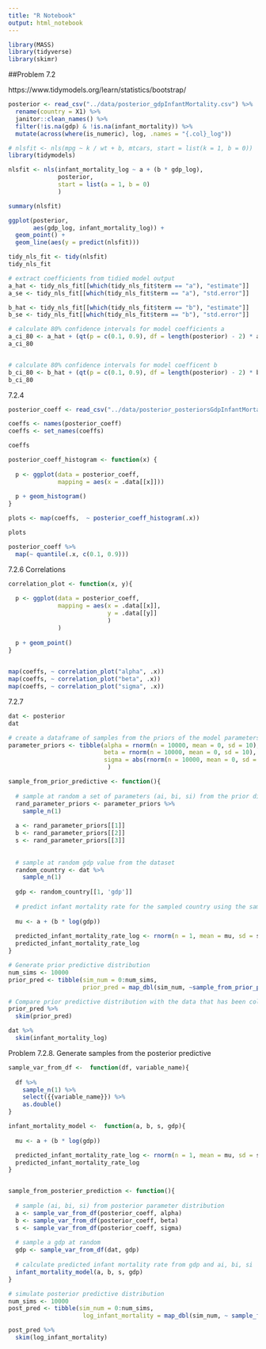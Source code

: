 ```yaml
---
title: "R Notebook"
output: html_notebook
---
```


```r
library(MASS)
library(tidyverse)
library(skimr)
```
##Problem 7.2

https://www.tidymodels.org/learn/statistics/bootstrap/

```r
posterior <- read_csv("../data/posterior_gdpInfantMortality.csv") %>% 
  rename(country = X1) %>% 
  janitor::clean_names() %>% 
  filter(!is.na(gdp) & !is.na(infant_mortality)) %>% 
  mutate(across(where(is_numeric), log, .names = "{.col}_log"))
```



```r
# nlsfit <- nls(mpg ~ k / wt + b, mtcars, start = list(k = 1, b = 0))
library(tidymodels)

nlsfit <- nls(infant_mortality_log ~ a + (b * gdp_log),
              posterior,
              start = list(a = 1, b = 0)
              )

summary(nlsfit)

ggplot(posterior,
       aes(gdp_log, infant_mortality_log)) +
  geom_point() +
  geom_line(aes(y = predict(nlsfit)))
```
```r
tidy_nls_fit <- tidy(nlsfit)
tidy_nls_fit
```
```r

# extract coefficients from tidied model output
a_hat <- tidy_nls_fit[[which(tidy_nls_fit$term == "a"), "estimate"]]
a_se <- tidy_nls_fit[[which(tidy_nls_fit$term == "a"), "std.error"]]

b_hat <- tidy_nls_fit[[which(tidy_nls_fit$term == "b"), "estimate"]]
b_se <- tidy_nls_fit[[which(tidy_nls_fit$term == "b"), "std.error"]]

# calculate 80% confidence intervals for model coefficients a
a_ci_80 <- a_hat + (qt(p = c(0.1, 0.9), df = length(posterior) - 2) * a_se)
a_ci_80


# calculate 80% confidence intervals for model coefficent b
b_ci_80 <- b_hat + (qt(p = c(0.1, 0.9), df = length(posterior) - 2) * b_se)
b_ci_80


```

7.2.4

```r
posterior_coeff <- read_csv("../data/posterior_posteriorsGdpInfantMortality.csv")

coeffs <- names(posterior_coeff)
coeffs <- set_names(coeffs)

coeffs

posterior_coeff_histogram <- function(x) {
  
  p <- ggplot(data = posterior_coeff,
              mapping = aes(x = .data[[x]]))
  
  p + geom_histogram()
}

plots <- map(coeffs,  ~ posterior_coeff_histogram(.x))

plots

```

```r
posterior_coeff %>% 
  map(~ quantile(.x, c(0.1, 0.9)))
```

7.2.6 Correlations
```r
correlation_plot <- function(x, y){
  
  p <- ggplot(data = posterior_coeff,
              mapping = aes(x = .data[[x]],
                            y = .data[[y]]
                            )
              )
  
  p + geom_point()
}
  

map(coeffs, ~ correlation_plot("alpha", .x))
map(coeffs, ~ correlation_plot("beta", .x))
map(coeffs, ~ correlation_plot("sigma", .x))


```
7.2.7

```r

dat <- posterior
dat

# create a dataframe of samples from the priors of the model parameters
parameter_priors <- tibble(alpha = rnorm(n = 10000, mean = 0, sd = 10),
                           beta = rnorm(n = 10000, mean = 0, sd = 10),
                           sigma = abs(rnorm(n = 10000, mean = 0, sd = 5))
                            )

sample_from_prior_predictive <- function(){
  
  # sample at random a set of parameters (ai, bi, si) from the prior distributions
  rand_parameter_priors <- parameter_priors %>% 
    sample_n(1)
  
  a <- rand_parameter_priors[[1]]
  b <- rand_parameter_priors[[2]]
  s <- rand_parameter_priors[[3]]
  
  
  # sample at random gdp value from the dataset 
  random_country <- dat %>% 
    sample_n(1)
  
  gdp <- random_country[[1, 'gdp']]
  
  # predict infant mortality rate for the sampled country using the sampled parameters (ai, bi, si) 
  
  mu <- a + (b * log(gdp))
  
  predicted_infant_mortality_rate_log <- rnorm(n = 1, mean = mu, sd = s)
  predicted_infant_mortality_rate_log
}

# Generate prior predictive distribution
num_sims <- 10000
prior_pred <- tibble(sim_num = 0:num_sims,
                     prior_pred = map_dbl(sim_num, ~sample_from_prior_predictive()))

# Compare prior predictive distribution with the data that has been collected
prior_pred %>% 
  skim(prior_pred)

dat %>% 
  skim(infant_mortality_log)
```
Problem 7.2.8. Generate samples from the posterior predictive
```r

sample_var_from_df <-  function(df, variable_name){
  
  df %>% 
    sample_n(1) %>% 
    select({{variable_name}}) %>%
    as.double()
}

infant_mortality_model <-  function(a, b, s, gdp){
    
  mu <- a + (b * log(gdp))

  predicted_infant_mortality_rate_log <- rnorm(n = 1, mean = mu, sd = s)
  predicted_infant_mortality_rate_log
}


sample_from_posterier_prediction <- function(){
  
  # sample (ai, bi, si) from posterior parameter distribution
  a <- sample_var_from_df(posterior_coeff, alpha)
  b <- sample_var_from_df(posterior_coeff, beta)
  s <- sample_var_from_df(posterior_coeff, sigma)
  
  # sample a gdp at random
  gdp <- sample_var_from_df(dat, gdp)
  
  # calculate predicted infant mortality rate from gdp and ai, bi, si
  infant_mortality_model(a, b, s, gdp)
}

# simulate posterior predictive distribution
num_sims <- 10000
post_pred <- tibble(sim_num = 0:num_sims,
                     log_infant_mortality = map_dbl(sim_num, ~ sample_from_posterier_prediction()))

post_pred %>% 
  skim(log_infant_mortality)

```


